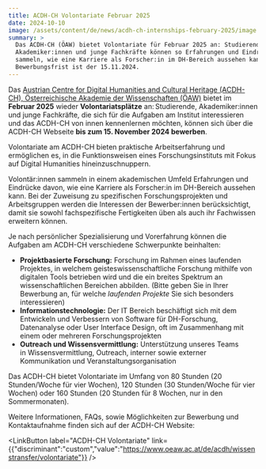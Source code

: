 ```yaml
---
title: ACDH-CH Volontariate Februar 2025
date: 2024-10-10
image: /assets/content/de/news/acdh-ch-internships-february-2025/image.jpg
summary: >
  Das ACDH-CH (ÖAW) bietet Volontariate für Februar 2025 an: Studierende,
  Akademiker:innen und junge Fachkräfte können so Erfahrungen und Eindrücke
  sammeln, wie eine Karriere als Forscher:in im DH-Bereich aussehen kann.
  Bewerbungsfrist ist der 15.11.2024.
---
```

Das [Austrian Centre for Digital Humanities and Cultural Heritage (ACDH-CH), Österreichische Akademie der Wissenschaften (ÖAW)](https://clariah.at/de/consortium/austrian-academy-of-sciences/) bietet im **Februar 2025** wieder **Volontariatsplätze** an: Studierende, Akademiker:innen und junge Fachkräfte, die sich für die Aufgaben am Institut interessieren und das ACDH-CH von innen kennenlernen möchten, können sich über die ACDH-CH Webseite **bis zum 15. November 2024 bewerben**.

Volontariate am ACDH-CH bieten praktische Arbeitserfahrung und ermöglichen es, in die Funktionsweisen eines Forschungsinstituts mit Fokus auf Digital Humanities hineinzuschnuppern.&#x20;

Volontär:innen sammeln in einem akademischen Umfeld Erfahrungen und Eindrücke davon, wie eine Karriere als Forscher:in im DH-Bereich aussehen kann. Bei der Zuweisung zu spezifischen Forschungsprojekten und Arbeitsgruppen werden die Interessen der Bewerber:innen berücksichtigt, damit sie sowohl fachspezifische Fertigkeiten üben als auch ihr Fachwissen erweitern können.

Je nach persönlicher Spezialisierung und Vorerfahrung können die Aufgaben am ACDH-CH verschiedene Schwerpunkte beinhalten:

* **Projektbasierte Forschung:** Forschung im Rahmen eines laufenden Projektes, in welchem geisteswissenschaftliche Forschung mithilfe von digitalen Tools betrieben wird und die ein breites Spektrum an wissenschaftlichen Bereichen abbilden. (Bitte geben Sie in Ihrer Bewerbung an, für welche *laufenden Projekte* Sie sich besonders interessieren)
* **Informationstechnologie:** Der IT Bereich beschäftigt sich mit dem Entwickeln und Verbessern von Software für DH-Forschung, Datenanalyse oder User Interface Design, oft im Zusammenhang mit einem oder mehreren Forschungsprojekten
* **Outreach und Wissensvermittlung:** Unterstützung unseres Teams in Wissensvermittlung, Outreach, interner sowie externer Kommunikation und Veranstaltungsorganisation

Das ACDH-CH bietet Volontariate im Umfang von 80 Stunden (20 Stunden/Woche für vier Wochen), 120 Stunden (30 Stunden/Woche für vier Wochen) oder 160 Stunden (20 Stunden für 8 Wochen, nur in den Sommermonaten).

Weitere Informationen, FAQs, sowie Möglichkeiten zur Bewerbung und Kontaktaufnahme finden sich auf der ACDH-CH Website:

<LinkButton label="ACDH-CH Volontariate" link={{"discriminant":"custom","value":"https://www.oeaw.ac.at/de/acdh/wissenstransfer/volontariate"}} />
